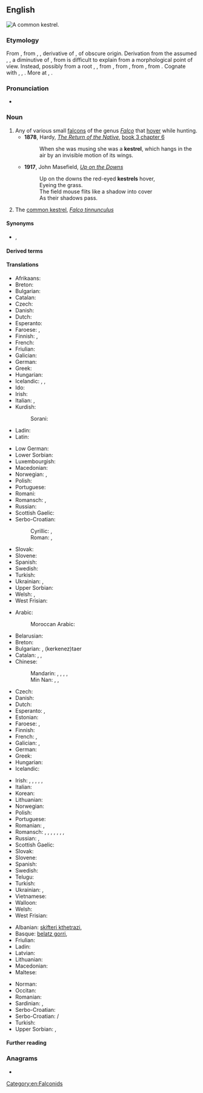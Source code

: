==English==
[[Image:Common Kestrel 1.jpg|thumb|A common '''kestrel'''.]]
{{wikipedia}}
{{wikispecies|Falco}}

===Etymology===
From {{etyl|enm|en}} {{m|enm|castrel||staniel, bird of prey}}, from {{etyl|frm|en}} {{m|frm|cresserelle}}, {{m|frm|crecerelle||bird of prey}}, derivative of {{m|frm|crecelle||rattle, wooden reel}}, of obscure origin.
{{rel-top|additional etymology}}
Derivation from the assumed {{cog|VL.|*crepicella}}, {{m|la|*crepitacillum}}, a diminutive of {{m|la|crepitāculum}}, from {{m|la|crepitāre||to crackle}} is difficult to explain from a morphological point of view. Instead, possibly from a root {{m|frm|*krek-}}, {{m|frm|*krak-||to crack, rattle, creak, emit a bird cry}}, from {{etyl|dum|en}} {{m|dum|craken|crāken|to creak, crack}}, from {{etyl|odt|en}} {{m|odt|*krakōn||to crack, creak, emit a cry}}, from {{etyl|gem-pro|en}} {{m|gem-pro|*krakōną||to emit a cry, shout}}, from {{etyl|ine-pro|en}} {{m|ine-pro|*gerg-||to shout}}. Cognate with {{cog|goh|krahhōn||to make a sound, crash}}, {{cog|ang|cracian||to resound}}, {{etyl|frm|-}} {{m|fr|craquer||to emit a repeated cry, used of birds}}. More at {{l|en|creak}}, {{l|en|crack}}.
{{rel-bottom}}

===Pronunciation===
* {{IPA|/ˈkɛstɹəl/|lang=en}}

===Noun===
{{en-noun}}

# Any of various small [[falcon]]s of the genus ''[[Falco]]'' that [[hover]] while hunting.
#* '''1878''', Hardy, ''[[s:The Return of the Native|The Return of the Native]]'', [[s:The Return of the Native/Book 3/Chapter 6|book 3 chapter 6]]
#*: When she was musing she was a '''kestrel''', which hangs in the air by an invisible motion of its wings.
#* '''1917''', John Masefield, ''[[s:Up on the Downs|Up on the Downs]]''
#*: Up on the downs the red-eyed '''kestrels''' hover,
#*: Eyeing the grass.
#*: The field mouse flits like a shadow into cover
#*: As their shadows pass.
# The [[common kestrel]], ''[[Falco tinnunculus]]''

====Synonyms====
* {{sense|common kestrel}} {{l|en|windhover}}, {{l|en|staniel}}

====Derived terms====
{{der3|[[American kestrel]], ''[[Falco sparverius]]''|[[banded kestrel]], ''[[Falco zoniventris]]''|[[common kestrel]], ''[[Falco tinnunculus]]''|[[Dickinson's kestrel]], ''[[Falco dickinsoni]]''|[[fox kestrel]], ''[[Falco alopex]]''|[[greater kestrel]], ''[[Falco rupicoloides]]''|[[grey kestrel]], ''[[Falco ardosiaceus]]''|[[lesser kestrel]], ''[[Falco naumanni]]''|[[Malagasy kestrel]], ''[[Falco newtoni]]''|[[Mauritius kestrel]], ''[[Falco punctatus]]''|[[Nankeen kestrel]], ''[[Falco cenchroides]]''|[[Seychelles kestrel]], ''[[Falco araeus]]''|[[spotted kestrel]], ''[[Falco moluccensis]]''|lang=en}}

====Translations====
{{trans-top|any small falcon of genus ''Falco''}}
* Afrikaans: {{t|af|valk}}
* Breton: {{t|br|falc'hun}}
* Bulgarian: {{t+|bg|сокол|m}}
* Catalan: {{t+|ca|falcó|m}}
* Czech: {{t|cs|poštolka|f}}
* Danish: {{t+|da|falk|c}}
* Dutch: {{t+|nl|valk|m}}
* Esperanto: {{t|eo|falko}}
* Faroese: {{t|fo|falkur|m}}, {{t|fo|smyril|m}}
* Finnish: {{t+|fi|jalohaukka}}, {{t+|fi|haukka}}
* French: {{t+|fr|crécerelle|f}}
* Friulian: {{t|fur|falcon|m}}
* Galician: {{t|gl|falcón|m}}
* German: {{t+|de|Falke|m}}
* Greek: {{t+|el|κιρκινέζι|n}}
* Hungarian: {{t+|hu|vércse}}
* Icelandic: {{t+|is|fálki|m}}, {{t+|is|haukur}}, {{t+|is|valur}}
* Ido: {{t+|io|falkono}}
* Irish: {{t+|ga|pocaire gaoithe|m}}
* Italian: {{t+|it|falco|m}}, {{t+|it|falcone|m}}
* Kurdish:
*: Sorani: {{t+|ku|شاهین|tr=shAheen|sc=Arab}}
* Ladin: {{t|lld|falcon|m}}
* Latin: {{t|la|falco|m}}
{{trans-mid}}
* Low German: {{t|nds|Falk|m}}
* Lower Sorbian: {{t|dsb|sokoł|m}}
* Luxembourgish: {{t|lb|Kréchel}}
* Macedonian: {{t|mk|сокол|m|tr=sokol}}
* Norwegian: {{t+|no|falk}}, {{t+|no|hauk}}
* Polish: {{t+|pl|sokół|m}}
* Portuguese: {{t+|pt|falcão|m}}
* Romani: {{t|rom|falkono|m}}
* Romansch: {{t|rm|creivel}}, {{t|rm|falcun}}
* Russian: {{t+|ru|пустельга́}}
* Scottish Gaelic: {{t|gd|speireag ruadh|f}}
* Serbo-Croatian:
*: Cyrillic: {{t|sh|соко|m|sc=Cyrl}} {{qualifier|Bosnia, Serbia}}, {{t|sh|сокол|m|sc=Cyrl}} {{qualifier|Croatia}}
*: Roman: {{t+|sh|soko|m}} {{qualifier|Bosnia, Serbia}}, {{t+|sh|sokol|m}} {{qualifier|Croatia}}
* Slovak: {{t+|sk|sokol|m}}
* Slovene: {{t+|sl|sokol|f}}
* Spanish: {{t+|es|cernícalo|m}}
* Swedish: {{t+|sv|falk|c}}
* Turkish: {{t+|tr|kerkenez}}
* Ukrainian: {{t|uk|сокіл|m|tr=sokil}}, {{t|uk|сапсан|m|tr=sapsan}}
* Upper Sorbian: {{t|hsb|sokoł|m}}
* Welsh: {{t|cy|cudyll|m}}, {{t|cy|cudyllod|m-p}}
* West Frisian: {{t|fy|falk|m}}
{{trans-bottom}}

{{trans-top|''Falco tinnunculus''}}
* Arabic:
*: Moroccan Arabic: {{t|ary|بوعميرة|tr=bo3emira}}
* Belarusian: {{t|be|звычайнага пустальга}}
* Breton: {{t|br|falc’hun logotaer}}
* Bulgarian: {{t|bg|черношипа ветрушка|tr=černošipa vetruška}}, {{t|bg|керкенез}} (kerkenez)taer
* Catalan: {{t+|ca|xoriguer|m}}, {{t|ca|xoriguer gros|m}}, {{t|ca|xoriguer comú|m}}
* Chinese:
*: Mandarin: {{t+|cmn|紅隼|sc=Hani}}, {{t+|cmn|红隼|tr=hóngzhǔn|sc=Hani}}, {{t+|cmn|茶隼|tr=cházhǔn|sc=Hani}}, {{t|cmn|紅鷹|sc=Hani}}, {{t|cmn|红鹰|tr=hóngyīng|sc=Hani}}
*: Min Nan: {{t|nan|紅鷹|sc=Hani}}, {{t|nan|红鹰|tr=âng-eng|sc=Hani}}, {{t|nan|茶隼|tr=tê-chún|sc=Hani}}
* Czech: {{t|cs|poštolka obecná|f}}
* Danish: {{t+|da|tårnfalk}}
* Dutch: {{t+|nl|torenvalk|m}}
* Esperanto: {{t|eo|turfalko}}, {{t|eo|kestrelo}}
* Estonian: {{t|et|tuuletallaja}}
* Faroese: {{t|fo|grýtissmyril|m}}, {{t|fo|tornfalkur|m}}
* Finnish: {{t+|fi|tuulihaukka}}
* French: {{t+|fr|faucon crécerelle|m}}, {{t+|fr|crécerelle|f}}
* Galician: {{t|gl|lagarteiro|m}}, {{t|gl|peneireiro|m}}
* German: {{t+|de|Turmfalke|m}}
* Greek: {{t|el|βραχοκιρκίνεζο|n}}
* Hungarian: {{t+|hu|vörös vércse}}
* Icelandic: {{t+|is|turnfálki}}
{{trans-mid}}
* Irish: {{t+|ga|bod gaoithe|m}}, {{t+|ga|bodaire gaoithe|m}}, {{t+|ga|pocaire gaoithe|m}}, {{t+|ga|pocaire gaoithe coiteann|m}}, {{t+|ga|seabhac buí|m}}, {{t+|ga|seabhac gaoithe|m}}
* Italian: {{t|it|gheppio|m}}
* Korean: {{t|ko|황조롱이|tr=hwangjorongi}}
* Lithuanian: {{t+|lt|pelėsakalis}}
* Norwegian: {{t|no|tårnfalk}}
* Polish: {{t+|pl|pustułka|f}}
* Portuguese: {{t|pt|peneireiro-vulgar|m}}
* Romanian: {{t+|ro|vindereu|m}}, {{t+|ro|vânturel|m}}
* Romansch: {{qualifier|Rumantsch Grischun, Sursilvan, Sutsilvan}} {{t|rm|crivel}}, {{qualifier|Surmiran}} {{t|rm|creivel|m}}, {{qualifier|Vallader}} {{t|rm|cribel|m}}, {{qualifier|Sursilvan}} {{t|rm|falcun|m}}, {{qualifier|Surmiran}} {{t|rm|feila l'ora|f}}, {{qualifier|Puter, Vallader}} {{t|rm|falcun brün|m}}, {{qualifier|Puter, Vallader}} {{t|rm|filadè|m}}, {{qualifier|Vallader}} {{t|rm|battalaura|f}}
* Russian: {{t|ru|пустельга́ обыкнове́нная|f}}, {{t+|ru|пустельга́|f}}
* Scottish Gaelic: {{t|gd|clamhan ruadh|m}}
* Slovak: {{t|sk|sokol myšiar}}
* Slovene: {{t|sl|navádna postôvka|f}}
* Spanish: {{t|es|cernícalo común|m}}
* Swedish: {{t+|sv|tornfalk|c}}
* Telugu: {{t+|te|నామవాచకం}}
* Turkish: {{t+|tr|bayağı kerkenez}}
* Ukrainian: {{t|uk|боривiтер|tr=boriviter}}, {{t|uk|постiльга|tr=postil'ga}}
* Vietnamese: {{t|vi|chim cắt}}
* Walloon: {{t+|wa|cressale|f}}
* Welsh: {{t|cy|cudyll coch}}
* West Frisian: {{t|fy|reade wikel}}
{{trans-bottom}}

{{checktrans-top}}
* Albanian: [[skifteri kthetrazi]], {{t-check|sq|petriti}}
* Basque: [[belatz gorri]], {{t-check|eu|belatz handi}}
* Friulian: {{t-check|fur|falcuç di cjampanili}}
* Ladin: {{t-check|lld|filadressa}}
* Latvian: {{t-check|lv|lauka piekūns}}
* Lithuanian: {{t+check|lt|sakalis}} <!-- de.wikt has sakalas -->
* Macedonian: {{t-check|mk|ветрушка}}
* Maltese: {{t-check|mt|spanjulett}}
{{trans-mid}}
* Norman: {{t-check|nrf|êteurcélet|m}} {{qualifier|Jersey}}
* Occitan: {{t-check|oc|moisset ros}}
* Romanian: {{t-check|ro|vânturel rosu}}
* Sardinian: {{t-check|sc|tzrepedderi}}, {{t-check|sc|spradderi}}
* Serbo-Croatian: {{t+check|sh|vjetruša}}
* Serbo-Croatian: {{t-check|sh|ветрушка|sc=Cyrl}}/{{t+check|sh|vetruška}}
* Turkish: {{t+check|tr|kerkenez}}
* Upper Sorbian: {{t-check|hsb|wěžowy sokoł}}, {{t-check|hsb|pustawa}}
{{trans-bottom}}

====Further reading====
{{projectlinks|pedia}}
{{projectlinks|disambig}}

===Anagrams===
* {{anagrams|en|Kestler|skelter}}

[[Category:en:Falconids]]